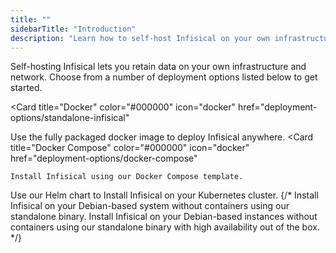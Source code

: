 ```yaml
---
title: ""
sidebarTitle: "Introduction"
description: "Learn how to self-host Infisical on your own infrastructure."
---
```


Self-hosting Infisical lets you retain data on your own infrastructure and network.
Choose from a number of deployment options listed below to get started.

<Card
  title="Docker"
  color="#000000"
  icon="docker"
  href="deployment-options/standalone-infisical"
>
  Use the fully packaged docker image to deploy Infisical anywhere.
</Card>
<CardGroup cols={2}>
  <Card
    title="Docker Compose"
    color="#000000"
    icon="docker"
    href="deployment-options/docker-compose"
  >
    Install Infisical using our Docker Compose template.
  </Card>
  <Card
    title="Kubernetes"
    color="#000000"
    icon="gear-complex-code"
    href="deployment-options/kubernetes-helm"
  >
  Use our Helm chart to Install Infisical on your Kubernetes cluster.
  </Card>
</CardGroup>
{/* <CardGroup cols={2}>
  <Card
    title="Native Deployment"
    color="#000000"
    icon="box"
    href="deployment-options/native/standalone-binary"
  >
    Install Infisical on your Debian-based system without containers using our standalone binary.
  </Card>
  <Card
    title="Native Deployment, High Availability"
    color="#000000"
    icon="boxes-stacked"
    href="deployment-options/native/high-availability"
  >
    Install Infisical on your Debian-based instances without containers using our standalone binary with high availability out of the box.
  </Card>
</CardGroup> */}

